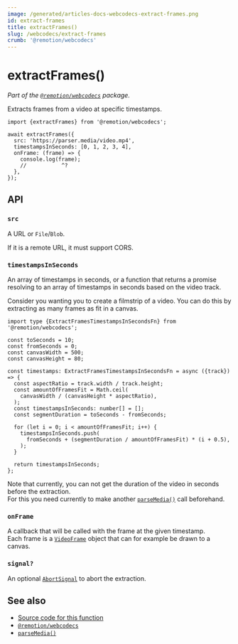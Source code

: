 ```yaml
---
image: /generated/articles-docs-webcodecs-extract-frames.png
id: extract-frames
title: extractFrames()
slug: /webcodecs/extract-frames
crumb: '@remotion/webcodecs'
---
```


# extractFrames()<AvailableFrom v="4.0.311"/>

_Part of the [`@remotion/webcodecs`](/docs/webcodecs) package._

Extracts frames from a video at specific timestamps.

```tsx twoslash title="Extracting frames"
import {extractFrames} from '@remotion/webcodecs';

await extractFrames({
  src: 'https://parser.media/video.mp4',
  timestampsInSeconds: [0, 1, 2, 3, 4],
  onFrame: (frame) => {
    console.log(frame);
    //           ^?
  },
});
```

## API

### `src`

A URL or `File`/`Blob`.

If it is a remote URL, it must support CORS.

### `timestampsInSeconds`

An array of timestamps in seconds, or a function that returns a promise resolving to an array of timestamps in seconds based on the video track.

Consider you wanting you to create a filmstrip of a video. You can do this by extracting as many frames as fit in a canvas.

```tsx twoslash title="Extracting as many frames as fit in a canvas"
import type {ExtractFramesTimestampsInSecondsFn} from '@remotion/webcodecs';

const toSeconds = 10;
const fromSeconds = 0;
const canvasWidth = 500;
const canvasHeight = 80;

const timestamps: ExtractFramesTimestampsInSecondsFn = async ({track}) => {
  const aspectRatio = track.width / track.height;
  const amountOfFramesFit = Math.ceil(
    canvasWidth / (canvasHeight * aspectRatio),
  );
  const timestampsInSeconds: number[] = [];
  const segmentDuration = toSeconds - fromSeconds;

  for (let i = 0; i < amountOfFramesFit; i++) {
    timestampsInSeconds.push(
      fromSeconds + (segmentDuration / amountOfFramesFit) * (i + 0.5),
    );
  }

  return timestampsInSeconds;
};
```

Note that currently, you can not get the duration of the video in seconds before the extraction.  
For this you need currently to make another [`parseMedia()`](/docs/media-parser/parse-media) call beforehand.

### `onFrame`

A callback that will be called with the frame at the given timestamp.  
Each frame is a [`VideoFrame`](https://developer.mozilla.org/en-US/docs/Web/API/VideoFrame) object that can for example be drawn to a canvas.

### `signal?`

An optional [`AbortSignal`](https://developer.mozilla.org/en-US/docs/Web/API/AbortSignal) to abort the extraction.

## See also

- [Source code for this function](https://github.com/remotion-dev/remotion/blob/main/packages/webcodecs/src/extract-frames.ts)
- [`@remotion/webcodecs`](/docs/webcodecs)
- [`parseMedia()`](/docs/media-parser/parse-media)